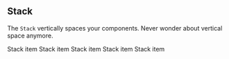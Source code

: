 
<Meta title="The Stack" />

## Stack

The `Stack` vertically spaces your components. Never wonder about vertical space anymore.

<Story name="Normal">
  <Stack space="1rem">
    <Box padding="1rem" border="2px solid black">
      Stack item
    </Box>
    <Box padding="1rem" border="2px solid black">
      Stack item
    </Box>
    <Box padding="1rem" border="2px solid black">
      Stack item
    </Box>
    <Box padding="1rem" border="2px solid black">
      Stack item
    </Box>
    <Box padding="1rem" border="2px solid black">
      Stack item
    </Box>
  </Stack>
</Story>
